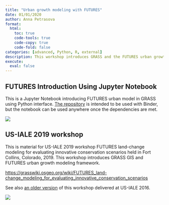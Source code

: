 ```yaml
---
title: "Urban growth modeling with FUTURES"
date: 01/01/2020
author: Anna Petrasova
format: 
  html:
    toc: true
    code-tools: true
    code-copy: true
    code-fold: false
categories: [advanced, Python, R, external]
description: This workshop introduces GRASS and the FUTURES urban growth modeling framework.
execute: 
  eval: false
---
```


## FUTURES Introduction Using Jupyter Notebook

This is a Jupyter Notebook introducing FUTURES urban model in GRASS
using Python interface. [The repository](https://github.com/ncsu-landscape-dynamics/futures-model-intro-notebook) is intended to be used with
Binder, but the notebook can be used anywhere once the dependencies are met.

[![](https://mybinder.org/badge_logo.svg)](https://mybinder.org/v2/gh/ncsu-landscape-dynamics/futures-model-intro-notebook/main?urlpath=lab/tree/futures_triangle.ipynb)

## US-IALE 2019 workshop

This is material for US-IALE 2019 workshop FUTURES land-change modeling for evaluating innovative conservation scenarios held in Fort Collins, Colorado, 2019. This workshop introduces GRASS GIS and FUTURES urban growth modeling framework.

<https://grasswiki.osgeo.org/wiki/FUTURES_land-change_modeling_for_evaluating_innovative_conservation_scenarios>

See also [an older version](https://grasswiki.osgeo.org/wiki/Workshop_on_urban_growth_modeling_with_FUTURES) of this workshop delivered at US-IALE 2016.

![](images/FUTURES_animation_tool.gif){.preview-image}
